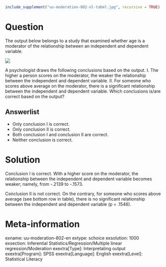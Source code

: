 ```r
include_supplement("uu-moderation-802-nl-tabel.jpg", recursive = TRUE)
```

Question
========
  
The output below belongs to a study that examined whether age is a moderator of the relationship between an independent and dependent variable.

![](uu-moderation-802-nl-tabel.jpg)

A psychologist draws the following conclusions based on the output. I. The higher a person scores on the moderator, the weaker the relationship between the independent and dependent variable. II.  For someone who scores above average on the moderator, there is a significant relationship between the independent and dependent variable. Which conclusions is/are correct based on the output?

  
Answerlist
----------
* Only conclusion I is correct.
* Only conclusion II is correct.
* Both conclusion I and conclusion II are correct.
* Neither conclusion is correct.


Solution
========
Conclusion I is correct. With a higher score on the moderator, the relationship between the independent and dependent variable becomes weaker; namely, from -.2139 to -.1573.

Conclusion II is not correct. On the contrary, for someone who scores above average (see bottom row in table), there is no significant relationship between the independent and dependent variable (p = .1546).

Meta-information
================
exname: uu-moderation-802-en
extype: schoice
exsolution: 1000
exsection: Inferential Statistics/Regression/Multiple linear regression/Moderation
exextra[Type]: Interpretating output
exextra[Program]: SPSS
exextra[Language]: English
exextra[Level]: Statistical Literacy

